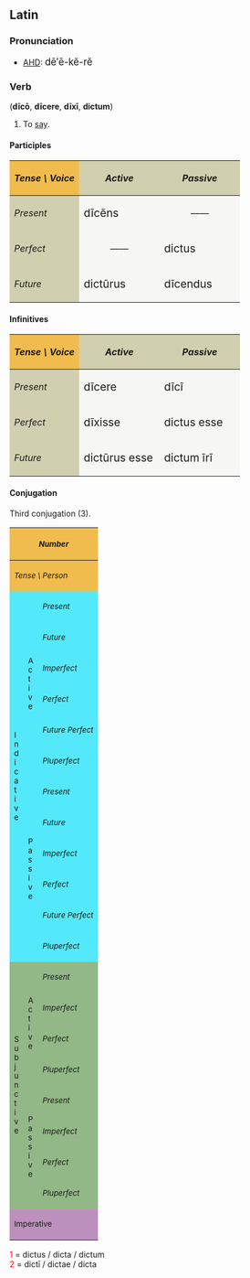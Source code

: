 ==Latin==
===Pronunciation===
*[[AHD]]: <big> d&#275;&prime;&#275;-k&#277;-r&#277; </big>

===Verb===
('''d&#299;c&#333;''', '''d&#299;cere''', '''d&#299;x&#299;''', '''dictum''')
# To [[say]].

====Participles====
{| cellpadding="5" border="1"
!style="background:#F1BC4E;"| ''Tense \ Voice''
!style="background:#D0D0B0;"| ''Active''
!style="background:#D0D0B0;"| ''Passive''
|-
!style="background:#D0D0B0;"| ''Present''
|style="background:#F7F7F5;" width=125px| <big> d&#299;c&#275;ns
|style="background:#F7F7F5;" align="center" width=125px| &mdash;&mdash;
|-
!style="background:#D0D0B0;"| ''Perfect''
|style="background:#F7F7F5;" align="center"| &mdash;&mdash;
|style="background:#F7F7F5;"| <big> dictus
|-
!style="background:#D0D0B0;"| ''Future''
|style="background:#F7F7F5;"| <big> dict&#363;rus
|style="background:#F7F7F5;"| <big> d&#299;cendus
|}

====Infinitives====
{| cellpadding="5" border="1"
!style="background:#F1BC4E;"| ''Tense \ Voice''
!style="background:#D0D0B0;"| ''Active''
!style="background:#D0D0B0;"| ''Passive''
|-
!style="background:#D0D0B0;"| ''Present''
|style="background:#F7F7F5;" width=125px| <big> d&#299;cere
|style="background:#F7F7F5;" width=125px| <big> d&#299;c&#299;
|-
!style="background:#D0D0B0;"| ''Perfect''
|style="background:#F7F7F5;"| <big> d&#299;xisse
|style="background:#F7F7F5;"| <big> dictus esse
|-
!style="background:#D0D0B0;"| ''Future''
|style="background:#F7F7F5;"| <big> dict&#363;rus esse
|style="background:#F7F7F5;"| <big> dictum &#299;r&#299;
|}

====Conjugation====
Third conjugation (3).
{| border="1" cellpadding="2"
!style="background:#F1BC4E;" colspan=3| <small>''Number''
!style="background:#F1BC4E;" colspan=3| <small>''Singular''
!style="background:#F1BC4E;" colspan=3| <small>''Plural''
|-
!style="background:#F1BC4E;" colspan=3| <small>''Tense \ Person''
!style="background:#F1BC4E;"| <small>''1.''
!style="background:#F1BC4E;"| <small>''2.''
!style="background:#F1BC4E;"| <small>''3.''
!style="background:#F1BC4E;"| <small>''11.''
!style="background:#F1BC4E;"| <small>''22.''
!style="background:#F1BC4E;"| <small>''33.''
|-
!style="background:#54E9FA;" rowspan=12|<small>I<br>n<br>d<br>i<br>c<br>a<br>t<br>i<br>v<br>e
!style="background:#54E9FA;" rowspan=6|<small>A<br>c<br>t<br>i<br>v<br>e
!style="background:#54E9FA;"|<small>''Present''
|style="background:#FBFCE4;"|d&#299;c&#333;
|style="background:#FBFCE4;"|d&#299;cis
|style="background:#FBFCE4;"|d&#299;cit
|style="background:#FBFCE4;"|d&#299;cimus
|style="background:#FBFCE4;"|d&#299;citis
|style="background:#FBFCE4;"|d&#299;cunt
|-
!style="background:#54E9FA;"| <small>''Future''
|style="background:#FBFCE4;"|d&#299;cam
|style="background:#FBFCE4;"|d&#299;c&#275;s
|style="background:#FBFCE4;"|d&#299;cet
|style="background:#FBFCE4;"|d&#299;c&#275;mus
|style="background:#FBFCE4;"|d&#299;c&#275;tis
|style="background:#FBFCE4;"|d&#299;cent
|-
!style="background:#54E9FA;"| <small>''Imperfect''
|style="background:#FBFCE4;"|d&#299;c&#275;bam
|style="background:#FBFCE4;"|d&#299;c&#275;b&#257;s
|style="background:#FBFCE4;"|d&#299;c&#275;bat
|style="background:#FBFCE4;"|d&#299;c&#275;b&#257;mus
|style="background:#FBFCE4;"|d&#299;c&#275;b&#257;tis
|style="background:#FBFCE4;"|d&#299;c&#275;bant
|-
!style="background:#54E9FA;"| <small>''Perfect''
|style="background:#FBFCE4;"|d&#299;x&#299;
|style="background:#FBFCE4;"|d&#299;xist&#299;
|style="background:#FBFCE4;"|d&#299;xit
|style="background:#FBFCE4;"|d&#299;ximus
|style="background:#FBFCE4;"|d&#299;xistis
|style="background:#FBFCE4;"|d&#299;x&#275;runt
|-
!style="background:#54E9FA;"| <small>''Future Perfect''
|style="background:#FBFCE4;"|d&#299;xer&#333;
|style="background:#FBFCE4;"|d&#299;xeris
|style="background:#FBFCE4;"|d&#299;xerit
|style="background:#FBFCE4;"|d&#299;xerimus
|style="background:#FBFCE4;"|d&#299;xeritis
|style="background:#FBFCE4;"|d&#299;xerint
|-
!style="background:#54E9FA;"| <small>''Pluperfect''
|style="background:#FBFCE4;"|d&#299;xeram
|style="background:#FBFCE4;"|d&#299;xer&#257;s
|style="background:#FBFCE4;"|d&#299;xerat
|style="background:#FBFCE4;"|d&#299;xer&#257;mus
|style="background:#FBFCE4;"|d&#299;xer&#257;tis
|style="background:#FBFCE4;"|d&#299;xerant
|-
!style="background:#54E9FA;" rowspan=6| <small>P<br>a<br>s<br>s<br>i<br>v<br>e
!style="background:#54E9FA;"|<small>''Present''
|style="background:#FBFCE4;"|d&#299;cor
|style="background:#FBFCE4;"|d&#299;ceris
|style="background:#FBFCE4;"|d&#299;citur
|style="background:#FBFCE4;"|d&#299;cimur
|style="background:#FBFCE4;"|d&#299;cimin&#299;
|style="background:#FBFCE4;"|d&#299;cuntur
|-
!style="background:#54E9FA;"|<small>''Future''
|style="background:#FBFCE4;"|d&#299;car
|style="background:#FBFCE4;"|d&#299;c&#275;ris
|style="background:#FBFCE4;"|d&#299;c&#275;tur
|style="background:#FBFCE4;"|d&#299;c&#275;mur
|style="background:#FBFCE4;"|d&#299;c&#275;min&#299;
|style="background:#FBFCE4;"|d&#299;centur
|-
!style="background:#54E9FA;"|<small>''Imperfect''
|style="background:#FBFCE4;"|d&#299;c&#275;bar
|style="background:#FBFCE4;"|d&#299;c&#275;b&#257;ris
|style="background:#FBFCE4;"|d&#299;c&#275;b&#257;tur
|style="background:#FBFCE4;"|d&#299;c&#275;b&#257;mur
|style="background:#FBFCE4;"|d&#299;c&#275;b&#257;min&#299;
|style="background:#FBFCE4;"|d&#299;c&#275;bantur
|-
!style="background:#54E9FA;"|<small>''Perfect''
|style="background:#FBFCE4;"|dictus<font color="red"><sup>1</sup></font><br>sum
|style="background:#FBFCE4;"|dictus<font color="red"><sup>1</sup></font><br>es
|style="background:#FBFCE4;"|dictus<font color="red"><sup>1</sup></font><br>est
|style="background:#FBFCE4;"|dict&#299; <font color="red"><sup>2</sup></font><br>sumus
|style="background:#FBFCE4;"|dict&#299; <font color="red"><sup>2</sup></font><br>estis
|style="background:#FBFCE4;"|dict&#299; <font color="red"><sup>2</sup></font><br>sunt
|-
!style="background:#54E9FA;"|<small>''Future Perfect''
|style="background:#FBFCE4;"|dictus<font color="red"><sup>1</sup></font><br>er&#333;
|style="background:#FBFCE4;"|dictus<font color="red"><sup>1</sup></font><br>eris
|style="background:#FBFCE4;"|dictus<font color="red"><sup>1</sup></font><br>erit
|style="background:#FBFCE4;"|dict&#299; <font color="red"><sup>2</sup></font><br>erimus
|style="background:#FBFCE4;"|dict&#299; <font color="red"><sup>2</sup></font><br>eritis
|style="background:#FBFCE4;"|dict&#299; <font color="red"><sup>2</sup></font><br>erunt
|-
!style="background:#54E9FA;"|<small>''Pluperfect''
|style="background:#FBFCE4;"|dictus<font color="red"><sup>1</sup></font><br>eram
|style="background:#FBFCE4;"|dictus<font color="red"><sup>1</sup></font><br>er&#257;s
|style="background:#FBFCE4;"|dictus<font color="red"><sup>1</sup></font><br>erat
|style="background:#FBFCE4;"|dict&#299; <font color="red"><sup>2</sup></font><br>er&#257;mus
|style="background:#FBFCE4;"|dict&#299; <font color="red"><sup>2</sup></font><br>er&#257;tis
|style="background:#FBFCE4;"|dict&#299; <font color="red"><sup>2</sup></font><br>erant
|-
!style="background:#92B887;" rowspan=8|<small>S<br>u<br>b<br>j<br>u<br>n<br>c<br>t<br>i<br>v<br>e
!style="background:#92B887;" rowspan=4|<small>A<br>c<br>t<br>i<br>v<br>e
!style="background:#92B887;"|<small>''Present''
|style="background:#E7FEE9;"| d&#299;cam
|style="background:#E7FEE9;"| d&#299;c&#257;s
|style="background:#E7FEE9;"| d&#299;cat
|style="background:#E7FEE9;"| d&#299;c&#257;mus
|style="background:#E7FEE9;"| d&#299;c&#257;tis
|style="background:#E7FEE9;"| d&#299;cant
|-
!style="background:#92B887;"|<small>''Imperfect''
|style="background:#E7FEE9;"| d&#299;cerem
|style="background:#E7FEE9;"| d&#299;cer&#275;s
|style="background:#E7FEE9;"| d&#299;ceret
|style="background:#E7FEE9;"| d&#299;cer&#275;mus
|style="background:#E7FEE9;"| d&#299;cer&#275;tis
|style="background:#E7FEE9;"| d&#299;cerent
|-
!style="background:#92B887;"|<small>''Perfect''
|style="background:#E7FEE9;"| d&#299;xerim
|style="background:#E7FEE9;"| d&#299;xer&#299;s
|style="background:#E7FEE9;"| d&#299;xerit
|style="background:#E7FEE9;"| d&#299;xer&#299;mus
|style="background:#E7FEE9;"| d&#299;xer&#299;tis
|style="background:#E7FEE9;"| d&#299;xerint
|-
!style="background:#92B887;"|<small>''Pluperfect''
|style="background:#E7FEE9;"| d&#299;xissem
|style="background:#E7FEE9;"| d&#299;xiss&#275;s
|style="background:#E7FEE9;"| d&#299;xisset
|style="background:#E7FEE9;"| d&#299;xiss&#275;mus
|style="background:#E7FEE9;"| d&#299;xiss&#275;tis
|style="background:#E7FEE9;"| d&#299;xissent
|-
!style="background:#92B887;" rowspan=4|<small>P<br>a<br>s<br>s<br>i<br>v<br>e
!style="background:#92B887;"|<small>''Present''
|style="background:#E7FEE9;"| d&#299;car
|style="background:#E7FEE9;"| d&#299;c&#257;ris
|style="background:#E7FEE9;"| d&#299;c&#257;tur
|style="background:#E7FEE9;"| d&#299;c&#257;mur
|style="background:#E7FEE9;"| d&#299;c&#257;min&#299;
|style="background:#E7FEE9;"| d&#299;cantur
|-
!style="background:#92B887;"|<small>''Imperfect''
|style="background:#E7FEE9;"| d&#299;cerer
|style="background:#E7FEE9;"| d&#299;cer&#275;ris
|style="background:#E7FEE9;"| d&#299;cer&#275;tur
|style="background:#E7FEE9;"| d&#299;cer&#275;mur
|style="background:#E7FEE9;"| d&#299;cer&#275;min&#299;
|style="background:#E7FEE9;"| d&#299;cerentur
|-
!style="background:#92B887;"|<small>''Perfect''
|style="background:#E7FEE9;"|dictus<font color="red"><sup>1</sup></font><br>sim
|style="background:#E7FEE9;"|dictus<font color="red"><sup>1</sup></font><br>s&#299;s
|style="background:#E7FEE9;"|dictus<font color="red"><sup>1</sup></font><br>sit
|style="background:#E7FEE9;"|dict&#299; <font color="red"><sup>2</sup></font><br>s&#299;mus
|style="background:#E7FEE9;"|dict&#299; <font color="red"><sup>2</sup></font><br>s&#299;tis
|style="background:#E7FEE9;"|dict&#299; <font color="red"><sup>2</sup></font><br>sint
|-
!style="background:#92B887;"|<small>''Pluperfect''
|style="background:#E7FEE9;"|dictus<font color="red"><sup>1</sup></font><br>essem
|style="background:#E7FEE9;"|dictus<font color="red"><sup>1</sup></font><br>ess&#275;s
|style="background:#E7FEE9;"|dictus<font color="red"><sup>1</sup></font><br>esset
|style="background:#E7FEE9;"|dict&#299; <font color="red"><sup>2</sup></font><br>ess&#275;mus
|style="background:#E7FEE9;"|dict&#299; <font color="red"><sup>2</sup></font><br>ess&#275;tis
|style="background:#E7FEE9;"|dict&#299; <font color="red"><sup>2</sup></font><br>essent
|-
!style="background:#BD91BD;" colspan=3| <small>Imperative
|style="background:#FCF2E9;" align="center"|&mdash;&mdash;
|style="background:#FCF2E9;"| d&#299;c
|style="background:#FCF2E9;" align="center"|&mdash;&mdash;
|style="background:#FCF2E9;" align="center"|&mdash;&mdash;
|style="background:#FCF2E9;"| d&#299;cite
|style="background:#FCF2E9;" align="center"|&mdash;&mdash;
|}
<font color="red"> 1 </font> = dictus / dicta / dictum  <br>
<font color="red"> 2 </font> = dict&#299; / dictae / dicta  <br>